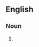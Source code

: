 {{also|deathbed|death-bed}}

==English==

===Noun===
{{en-noun}}

# {{alternative spelling of|deathbed|lang=en}}